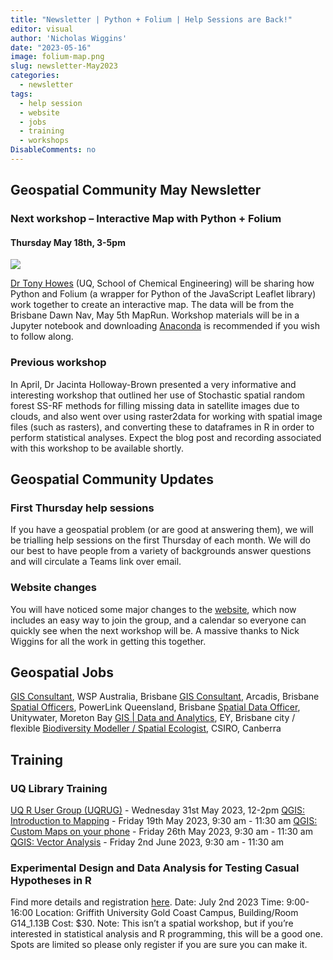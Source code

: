 ```yaml
---
title: "Newsletter | Python + Folium | Help Sessions are Back!"
editor: visual
author: 'Nicholas Wiggins'
date: "2023-05-16"
image: folium-map.png
slug: newsletter-May2023
categories:
  - newsletter
tags: 
  - help session
  - website
  - jobs
  - training
  - workshops
DisableComments: no
---
```


## Geospatial Community May Newsletter

### Next workshop -- Interactive Map with Python + Folium
#### Thursday May 18th, 3-5pm

![](folium-map.png)

[Dr Tony Howes](https://urldefense.com/v3/__https:/chemeng.uq.edu.au/profile/2223/tony-howes__;!!NVzLfOphnbDXSw!Gl1LA-5_dhmY-PZPZSFZMQVxtKwR_Q7CYu5dRjyPolIO2s3iq5LpB8R0X7EU8bn05szg66MaPBPfai00b6iGlTDKRGYG$) (UQ, School of Chemical Engineering) will be sharing how Python and Folium (a wrapper for Python of the JavaScript Leaflet library) work together to create an interactive map. The data will be from the Brisbane Dawn Nav, May 5th MapRun. Workshop materials will be in a Jupyter notebook and downloading [Anaconda](https://urldefense.com/v3/__https:/www.anaconda.com/__;!!NVzLfOphnbDXSw!Gl1LA-5_dhmY-PZPZSFZMQVxtKwR_Q7CYu5dRjyPolIO2s3iq5LpB8R0X7EU8bn05szg66MaPBPfai00b6iGleFX1Am_$) is recommended if you wish to follow along.

### Previous workshop

In April, Dr Jacinta Holloway-Brown presented a very informative and interesting workshop that outlined her use of Stochastic spatial random forest SS-RF methods for filling missing data in satellite images due to clouds, and also went over using raster2data for working with spatial image files (such as rasters), and converting these to dataframes in R in order to perform statistical analyses. Expect the blog post and recording associated with this workshop to be available shortly.

## Geospatial Community Updates

### First Thursday help sessions

If you have a geospatial problem (or are good at answering them), we will be trialling help sessions on the first Thursday of each month. We will do our best to have people from a variety of backgrounds answer questions and will circulate a Teams link over email.

### Website changes

You will have noticed some major changes to the [website](https://urldefense.com/v3/__https://brisbane-geocommunity.netlify.app/workshops.html__;!!NVzLfOphnbDXSw!Gl1LA-5_dhmY-PZPZSFZMQVxtKwR_Q7CYu5dRjyPolIO2s3iq5LpB8R0X7EU8bn05szg66MaPBPfai00b6iGlWEcVnBR$), which now includes an easy way to join the group, and a calendar so everyone can quickly see when the next workshop will be. A massive thanks to Nick Wiggins for all the work in getting this together.

## Geospatial Jobs

[GIS Consultant](https://urldefense.com/v3/__https://www.livehire.com/careers/wspaustralia/job/AP7BB/LM635UWF3/gis-consultant__;!!NVzLfOphnbDXSw!Gl1LA-5_dhmY-PZPZSFZMQVxtKwR_Q7CYu5dRjyPolIO2s3iq5LpB8R0X7EU8bn05szg66MaPBPfai00b6iGlbcKIUZy$), WSP Australia, Brisbane 
[GIS Consultant](https://urldefense.com/v3/__https://careers.arcadis.com/job/ARCAGLOBAL11365ORCEXTERNALENGLOBAL/GIS-Consultant?utm_source=linkedin&utm_medium=phenom-feeds&utm_source=external*2Bcareer*2Bsite&utm_medium=career*2Bsite__;JSUl!!NVzLfOphnbDXSw!Gl1LA-5_dhmY-PZPZSFZMQVxtKwR_Q7CYu5dRjyPolIO2s3iq5LpB8R0X7EU8bn05szg66MaPBPfai00b6iGlZb4VWxI$), Arcadis, Brisbane 
[Spatial Officers](https://urldefense.com/v3/__https://jobs.powerlink.com.au/job/Brisbane*2C-Virginia-Spatial-Officers-QLD/937693710/?utm_campaign=LinkedinJobPostings&utm_source=LinkedinJobPostings&applySourceOverride=LinkedIn__;JQ!!NVzLfOphnbDXSw!Gl1LA-5_dhmY-PZPZSFZMQVxtKwR_Q7CYu5dRjyPolIO2s3iq5LpB8R0X7EU8bn05szg66MaPBPfai00b6iGlUil9xkI$), PowerLink Queensland, Brisbane 
[Spatial Data Officer](https://urldefense.com/v3/__https://unitywater.careers.site/?job=spatial-data-officer_93335&source_key=6d4c0d55-7a2b-4d49-933e-0adb98f7bb15*detail__;Iw!!NVzLfOphnbDXSw!Gl1LA-5_dhmY-PZPZSFZMQVxtKwR_Q7CYu5dRjyPolIO2s3iq5LpB8R0X7EU8bn05szg66MaPBPfai00b6iGlX1Flk2m$), Unitywater, Moreton Bay 
[GIS \| Data and Analytics](https://urldefense.com/v3/__https://careers.ey.com/ey/job/Sydney-GIS-Data-and-Analytics-NSW-2000/896662401/?feedId=337401&utm_source=LinkedInJobPostings&utm_campaign=j2w_linkedin__;!!NVzLfOphnbDXSw!Gl1LA-5_dhmY-PZPZSFZMQVxtKwR_Q7CYu5dRjyPolIO2s3iq5LpB8R0X7EU8bn05szg66MaPBPfai00b6iGlTDhApUN$), EY, Brisbane city / flexible 
[Biodiversity Modeller / Spatial Ecologist](https://urldefense.com/v3/__https://www.seek.com.au/job/66953101?type=standout&mc_cid=3666af46bb&mc_eid=2ee7c25fd8*sol=a05254f097ef05206d5d9f59ea86964c2f51961c__;Iw!!NVzLfOphnbDXSw!Gl1LA-5_dhmY-PZPZSFZMQVxtKwR_Q7CYu5dRjyPolIO2s3iq5LpB8R0X7EU8bn05szg66MaPBPfai00b6iGlWAIgXvr$), CSIRO, Canberra

## Training

### UQ Library Training

[UQ R User Group (UQRUG)](https://urldefense.com/v3/__https://uqrug.netlify.app/__;!!NVzLfOphnbDXSw!Gl1LA-5_dhmY-PZPZSFZMQVxtKwR_Q7CYu5dRjyPolIO2s3iq5LpB8R0X7EU8bn05szg66MaPBPfai00b6iGlQSsdMm-$) - Wednesday 31st May 2023, 12-2pm 
[QGIS: Introduction to Mapping](https://urldefense.com/v3/__https://studenthub.uq.edu.au/students/events/detail/4485945__;!!NVzLfOphnbDXSw!Gl1LA-5_dhmY-PZPZSFZMQVxtKwR_Q7CYu5dRjyPolIO2s3iq5LpB8R0X7EU8bn05szg66MaPBPfai00b6iGlaGYtIU7$) - Friday 19th May 2023, 9:30 am - 11:30 am
[QGIS: Custom Maps on your phone](https://urldefense.com/v3/__https://studenthub.uq.edu.au/students/events/detail/4485946__;!!NVzLfOphnbDXSw!Gl1LA-5_dhmY-PZPZSFZMQVxtKwR_Q7CYu5dRjyPolIO2s3iq5LpB8R0X7EU8bn05szg66MaPBPfai00b6iGlU8uYhPk$)  - Friday 26th May 2023, 9:30 am - 11:30 am 
[QGIS: Vector Analysis](https://urldefense.com/v3/__https://studenthub.uq.edu.au/students/events/detail/4485947__;!!NVzLfOphnbDXSw!Gl1LA-5_dhmY-PZPZSFZMQVxtKwR_Q7CYu5dRjyPolIO2s3iq5LpB8R0X7EU8bn05szg66MaPBPfai00b6iGlYYHOtyG$) - Friday 2nd June 2023, 9:30 am - 11:30 am

### Experimental Design and Data Analysis for Testing Casual Hypotheses in R

Find more details and registration [here](https://urldefense.com/v3/__https://www.amsa2023.amsa.asn.au/workshop__;!!NVzLfOphnbDXSw!Gl1LA-5_dhmY-PZPZSFZMQVxtKwR_Q7CYu5dRjyPolIO2s3iq5LpB8R0X7EU8bn05szg66MaPBPfai00b6iGlYAHlnYt$). 
Date: July 2nd 2023 
Time: 9:00-16:00 
Location: Griffith University Gold Coast Campus, Building/Room G14_1.13B 
Cost: \$30. Note: This isn't a spatial workshop, but if you're interested in statistical analysis and R programming, this will be a good one. Spots are limited so please only register if you are sure you can make it.
